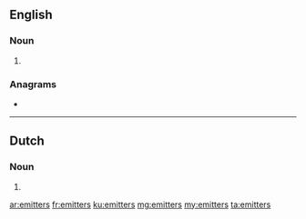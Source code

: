 ==English==

===Noun===
{{head|en|noun plural form}}

# {{plural of|emitter|lang=en}}

===Anagrams===
* {{l|en|termites}}

----

==Dutch==

===Noun===
{{head|nl|noun plural form}}

# {{nl-noun form of|pl|emitter}}

[[ar:emitters]]
[[fr:emitters]]
[[ku:emitters]]
[[mg:emitters]]
[[my:emitters]]
[[ta:emitters]]